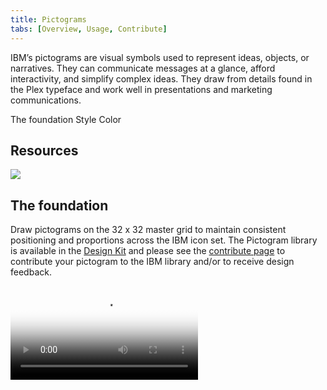 ```yaml
---
title: Pictograms
tabs: [Overview, Usage, Contribute]
---
```




<PageDescription>

  IBM’s pictograms are visual symbols used to represent ideas, objects, or
  narratives. They can communicate messages at a glance, afford interactivity,
  and simplify complex ideas. They draw from details found in the Plex typeface
  and work well in presentations and marketing communications.
</PageDescription>



<AnchorLinks>
  <AnchorLink>The foundation</AnchorLink> 
  <AnchorLink>Style</AnchorLink>  
  <AnchorLink>Color</AnchorLink>  
</AnchorLinks>

## Resources

<Row>
<Column colMd={4} colLg={4} noGutterSm>
    <ResourceCard
      subTitle="Setup the IBM Design kit"
      aspectRatio="2:1"
      href="https://ibm.com/standards/web/design-kit"
      >

![](/images/SketchIcon.svg)

  </ResourceCard>
</Column>
</Row> 

## The foundation

Draw pictograms on the 32 x 32 master grid to maintain consistent positioning and proportions across the IBM icon set. The Pictogram library is available in the [Design Kit](https://www.ibm.com/standards/web/design-kit/) and please see the [contribute page](/elements/icons/contribute/) to contribute your pictogram to the IBM library and/or to receive design feedback.

<Video poster="/images/00_Foundation_1.svg" src="/videos/Pictograms_video_v2.mp4"/>

### Base grid

IBM pictograms are drawn on a 32px x 32px base grid. Use the the grid lines as your basic guideline to snap the stroked line-work of your design elements. We recommend making adjustments along the way to make sure to have the right amount of details that work at every size.

![Base grid](/images/32x32-base-grid-comp.svg)

<Row>
<Column colMd={4} colLg={4}>
<DoDontExample type="do" caption="Do align center point of stroke to fall on the line of the grid.">

![](images/01_Grid_2_do.svg)

</DoDontExample>
</Column>
<Column colMd={4} colLg={4}>
<DoDontExample type="dont" caption="Don’t place strokes and points in space between grid lines unless necessary.">

![](images/01_Grid_3_dont.svg)

</DoDontExample>
</Column> 
</Row> 

### Padding 

The grid contains 1px padding. This ensures pictograms will retain their desired appearance when exported. Only extend artwork into the padding for additional visual weight when necessary.

<Row>
<Column colLg={12}> 

![](/images/02_Padding_1_base_grid.svg)

</Column>
</Row>

<Row>
<Column colMd={4} colLg={4}>
<DoDontExample type="do" caption="Do treat padding as a safe zone for overflowing strokes.">

![](images/02_Padding_2_do.svg)

</DoDontExample>
</Column>
<Column colMd={4} colLg={4}>
<DoDontExample type="dont" caption="Don’t place design elements on the outer edges of the safe zone.">

![D](images/02_Padding_3_dont.svg)

</DoDontExample>
</Column> 
</Row> 

## Style

The stylistic conventions of IBM’s pictograms deliver meaningful metaphor through simple line art. Each symbol is intentionally designed to harmoniously pair with [IBM Plex™](https://www.ibm.com/plex/). The juxtaposition of smooth curves and sharp angles is central to IBM Design.

<Row>
<Column colMd={6} colLg={6}>

![](images/03_Style_1.svg)

<Caption>
Rounded exteriors with 90&deg; interiors
</Caption>
</Column>
<Column colMd={6} colLg={6}>

![](images/03_Style_2.svg)

</Column>  
</Row>
<Row>
<Column colMd={6} colLg={6}>

![](images/03_Style_3.svg)

<Caption>
Slab characteristics and square terminals
</Caption>
</Column>
<Column colMd={6} colLg={6}>

![](images/03_Style_4.svg)

</Column>  
</Row>
<Row>
<Column colMd={6} colLg={6}>

![](images/03_Style_5.svg)

<Caption>
Distinctive points on tips
</Caption>
</Column>
<Column colMd={6} colLg={6}>

![](images/03_Style_6.svg)

</Column>  
</Row>
<Row>
<Column colMd={6} colLg={6}>

![](images/03_Style_7.svg)

<Caption>
Rounded caps for obvious metaphors and objects 
</Caption>
</Column>
<Column colMd={6} colLg={6}>

![](images/03_Style_8.svg)

</Column>  
</Row>

### Strokes

One pictogram should not look heavier or lighter than other pictograms of the same size. Maintain the same visual weight by using a 0.72px stroke when designing all pictograms.

<Row>
<Column colLg={12}>

![Stroke example](images/04_Strokes_1.svg)

</Column> 
</Row>

<Row>
<Column colMd={4} colLg={4}>
<DoDontExample type="do" caption="Do use 0.72px for all stroke weights.">

![](images/04_Strokes_2_do.svg)

</DoDontExample>
</Column>
<Column colMd={4} colLg={4}>
<DoDontExample type="dont" caption="Don't use inconsistent stroke weights">

![](images/04_Strokes_3_dont.svg)

</DoDontExample>
</Column> 
</Row> 

### Perspective 
IBM Design pictograms are designed and ready to use. Never distort pictograms and be sure to avoid dimensional representations. Use more objective vantage points that are straight-on or profile views.
<Row>
<Column colMd={4} colLg={4}>
<DoDontExample type="do" caption="Do depict objects straight on.">

![](images/05_Perspective_1_do.svg)

</DoDontExample>
</Column>
<Column colMd={4} colLg={4}>
<DoDontExample type="dont" caption="Don't create pictograms with perspective.">

![](images/05_Perspective_2_dont.svg)

</DoDontExample>
</Column> 
</Row> 

### Corners

Use a consistent corner radius of 2px for round shapes. The 2px radius can be increased by a multiple of two when necessary to make the pictogram’s metaphor clear. Use an additional radius to make the metaphor reflect the real form of the object.

<Row>
<Column colLg={12}>

![Examples of corners in pictograms](images/06_Corners_1.svg)

</Column>
</Row>

<Row>
<Column colMd={4} colLg={4}>
<DoDontExample type="do" caption="Do always use rounded corners as a default stroke style.">

![](images/06_Corners_2_do.svg)

</DoDontExample>
</Column>
<Column colMd={4} colLg={4}>
<DoDontExample type="dont" caption="Don't use sharp exterior corners unless a metaphor depends on it.">

![](images/06_Corners_3_dont.svg)

</DoDontExample>
</Column> 
</Row> 

<Row>
<Column colMd={4} colLg={4}>
<DoDontExample type="do" caption="Do square the tips of arrows.">

![](images/06_Corners_4_do.svg)

</DoDontExample>
</Column>
<Column colMd={4} colLg={4}>
<DoDontExample type="dont" caption="Don't use rounded arrow tips.">

![](images/06_Corners_5_dont.svg)

</DoDontExample>
</Column> 
</Row> 

### Angles

Use 45° angles for even anti-aliasing whenever that angle is logical or use increments of 15° for all other angles. You can create harmony across the pictogram set by making angles sit on the same increments.

<Row>
<Column colLg={12}>

![Angles example](images/07_Angles_1.svg)

</Column>
</Row>

<Row>
<Column colLg={12}>

![Angles example](images/07_Angles_2.svg)

</Column>
</Row>

<Row>
<Column colMd={4} colLg={4}>
<DoDontExample type="do" caption="Do use multiple of 15° or an angle that best represents the metaphor when necessary.">

![](images/07_Angles_3_do.svg)

</DoDontExample>
</Column>
<Column colMd={4} colLg={4}>
<DoDontExample type="dont" caption="Don't use 45° angles exclusively for all icons. It won't work.">

![](images/07_Angles_4_dont.svg)

</DoDontExample>
</Column> 
</Row> 

### Details 

Pictograms are more illustrative than UI icons but should not be overly detailed. Communicate your ideas with only the most essential elements. Avoid using perspective and unnecessary visual metaphors.

<Row>
<Column colMd={4} colLg={4}>
<DoDontExample type="do" caption="Do use thoughtful metaphors. Create depth through flat layers and essential details.">

![](images/08_Details_1_do.svg)

</DoDontExample>
</Column>
</Row>

<Row>
<Column colMd={4} colLg={4}>
<DoDontExample type="dont" caption="Don't use cliches or perspective views. Small details will not scale down well.">

![](images/08_Details_2_dont.svg)

</DoDontExample>
</Column>
<Column colMd={4} colLg={4}>
<DoDontExample type="dont" caption="Don't combine pictograms or elements unless contributing a new pictogram">

![](images/08_Details_3_dont.svg)

</DoDontExample>
</Column> 
</Row> 
<Row>
<Column colMd={4} colLg={4}>
<DoDontExample type="dont" caption="Don't duplicate or manipulate artwork to create effects.">

![](images/08_Details_4_dont.svg)

</DoDontExample>
</Column>
<Column colMd={4} colLg={4}>
<DoDontExample type="dont" caption="Don't scale other pictograms to combine or use different stroke weights">

![](images/08_Details_5_dont.svg)

</DoDontExample>
</Column>
</Row>

## Color

Pictograms are illustrative and can be used at larger scales, therefore a wider variety of visual styles are acceptable. They are by default a solid, monochromatic color but may be treated in four distinct styles: black or white, monochromatic color, tinted or shaded color, and gradient. Regardless of style, pictograms need to pass the same color contrast ratio as typography (4.5:1). For more information on color, see [IBM Design Color Usage](/elements/color/).

<Row>
<Column colLg={12}>

![](images/09_Color_1.svg)

<Caption>
The grid system and guidance allows for diverse solutions.
</Caption>  
</Column>
</Row>

<Row>
<Column colLg={12}>

![](images/09_Color_2.svg)

<Caption>
Pictograms can be treated in four distinct styles.
</Caption> 
</Column>
</Row>
<Row>

<Column colLg={12}>

![](images/09_Color_3.svg)

<Caption>
Use background color values of 70-100 to achieve luminosity.
</Caption> 
</Column>
</Row>

<Row>
<Column colMd={4} colLg={4} noGutterSm>
    <ResourceCard
      subTitle="Color"
      aspectRatio="2:1"
      href="/elements/color/"
      >
      <Bee32 />
  </ResourceCard>
</Column>
</Row>

### Backgrounds

Pictograms on backgrounds must always pass color contrast requirements. When pairing pictograms with backgrounds, follow color family rules to ensure that the pictogram does not clash with or blend into the background. Dark background colors should range between values 70-100 while light backgrounds should not exceed values 10-20.

<Row>
<Column colLg={12}>

![](/images/10_Backgrounds_1.svg)

</Column>
</Row>

<Row>
<Column colMd={4} colLg={4}>
<DoDontExample type="do" caption="Do follow the 5-step color rule and only match tones from the same color family or use grayscale backgrounds.">

![](/images/10_Backgrounds_2_do.svg)

</DoDontExample>
</Column>
<Column colMd={4} colLg={4}>
<DoDontExample type="do" caption="Do follow gradient rules when placing them on backgrounds.">

![](/images/10_Backgrounds_3_do.svg)

</DoDontExample>
</Column> 
</Row> 

<Row>
<Column colMd={4} colLg={4}>
<DoDontExample type="dont" caption="Don’t place dark tones on dark backgrounds.">

![](/images/10_Backgrounds_4_dont.svg)

</DoDontExample>
</Column>
<Column colMd={4} colLg={4}>
<DoDontExample type="dont" caption="Don’t place light tones on light backgrounds.">

![](/images/10_Backgrounds_5_dont.svg)

</DoDontExample>
</Column> 
</Row> 

<Row>
<Column colMd={4} colLg={4}>
<DoDontExample type="dont" caption="Don’t use gradient picto’s on backgrounds that are not 70 and above or 20 and below.">

![](/images/10_Backgrounds_6_dont.svg)

</DoDontExample>
</Column>
<Column colMd={4} colLg={4}>
<DoDontExample type="dont" caption="Don’t place gradient picto’s on gradient backgrounds.">

![](/images/10_Backgrounds_7_dont.svg)

</DoDontExample>
</Column> 
</Row> 

### Gradients

Use combinations within any of the acceptable 2–Color families when blending gradients. Values between 30 and 60 are used to create vibrant gradients that work well against both dark and light backgrounds. For more contrast or subtlety, blend between darker or lighter colors. Do not blend between colors that are more than two steps away from each other. For more information on color, see the gradient sections on IBM Design Color Usage.

<Row>
<Column colLg={12}>

![](/images/gradients-main.gif)

</Column>
</Row>
<Row>
<Column colLg={12}>

![](/images/11_Gradients_1.svg)

</Column>
</Row>
<Row>
<Column colLg={12}>

![](/images/11_Gradients_2.svg)

</Column>
</Row>

<Row>
<Column colMd={4} colLg={4}>
<DoDontExample type="do" caption="Do follow color gradient usage and only use accepted gradient color families.">

![](images/11_Gradients_3_do.svg)

</DoDontExample>
</Column>
<Column colMd={4} colLg={4}>
<DoDontExample type="do" caption="Do use 45 degree angle when applying gradients.">

![](images/11_Gradients_4_do.svg)

</DoDontExample>
</Column> 
</Row> 

<Row>
<Column colMd={4} colLg={4}>
<DoDontExample type="dont" caption="Don’t mix colors that are outside of the accepted 2-Color Families.">

![](images/11_Gradients_5_dont.svg)

</DoDontExample>
</Column>
<Column colMd={4} colLg={4}>
<DoDontExample type="dont" caption="Don’t blend between colors that are more than 2 steps away, i.e. Blue 60 to Teal 20.">

![](images/11_Gradients_6_dont.svg)

</DoDontExample>
</Column> 
<Column colMd={4} colLg={4}>
<DoDontExample type="dont" caption="Don’t create gradients with more than two colors.">

![](images/11_Gradients_7_dont.svg)

</DoDontExample>
</Column> 
</Row> 

<Row>
<Column colMd={4} colLg={4}>
<DoDontExample type="dont" caption="Don’t use radial gradients.">

![](images/11_Gradients_8_dont.svg)

</DoDontExample>
</Column> 
<Column colMd={4} colLg={4}>
<DoDontExample type="dont" caption="Don’t add glow effects to pictograms">

![](images/11_Gradients_9_dont.svg)

</DoDontExample>
</Column> 
</Row>
<Row>
<Column colMd={4} colLg={4} noGutterSm>
    <ResourceCard
      subTitle="Color: Gradients"
      aspectRatio="2:1"
      href="/elements/color/#gradients"
      >
      <Bee32 />
  </ResourceCard>
</Column>
</Row>

### Tints and Shades

Adding color by tinting or shading your pictograms can give a deeper feeling of expression and tonality. One to three-color families can be used when coloring pictograms, though single-color families are recommended. On light backgrounds (white or value 10) use tints 1 to 2 steps up from the background color to fill in pictograms. On dark backgrounds (black or value 100) use shades 1 to 2 steps down from the background color. Be sure to follow color contrast rules for pictogram strokes so the original metaphor can communicate properly.

<Row>
<Column colLg={12}>

![](/images/12_TintsShades_1.svg)

</Column>
</Row>
<Row>
<Column colLg={12}>

![](/images/12_TintsShades_2.svg)

</Column>
</Row>

<Row>
<Column colMd={4} colLg={4}>
<DoDontExample type="do" caption="Do follow the 5 step rule when using 1, 2, or 3-color families to color and shade pictograms.">

![](images/12_TintsShades_3_do.svg)

</DoDontExample>
</Column> 
</Row>

<Row>
<Column colMd={4} colLg={4}>
<DoDontExample type="dont" caption="Don’t use tones that are not accessible  or alert colors.">

![](images/12_TintsShades_4_dont.svg)

</DoDontExample>
</Column> 
<Column colMd={4} colLg={4}>
<DoDontExample type="dont" caption="Don’t use colors outside approved color families or tones outside the 5 step rule.">

![](images/12_TintsShades_5_dont.svg)

</DoDontExample>
</Column> 
<Column colMd={4} colLg={4}>
<DoDontExample type="dont" caption="Don’t use more than 3-color families when shading pictograms.">

![](images/12_TintsShades_6_dont.svg)

</DoDontExample>
</Column> 
</Row>

<Row>
<Column colMd={4} colLg={4}>
<DoDontExample type="dont" caption="Don’t shade or mix colors outside the accepted color families.">

![](images/12_TintsShades_7_dont.svg)

</DoDontExample>
</Column> 
<Column colMd={4} colLg={4}>
<DoDontExample type="dont" caption="Don’t resort to realism when coloring and shading pictograms.">

![](images/12_TintsShades_8_dont.svg)

</DoDontExample>
</Column>   
</Row>

<Row>
<Column colMd={4} colLg={4} noGutterSm>
  <ResourceCard
      subTitle="Color: Families"
      aspectRatio="2:1"
      href="/elements/color/#color-families"
      >
      <Bee32 />
  </ResourceCard>
</Column>   
</Row>

